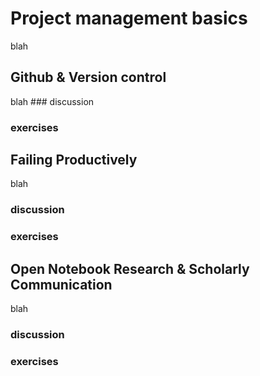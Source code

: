 #  Project management basics 

blah

## Github & Version control

blah 
### discussion

### exercises


## Failing Productively

blah

### discussion

### exercises


## Open Notebook Research & Scholarly Communication

blah

### discussion

### exercises
